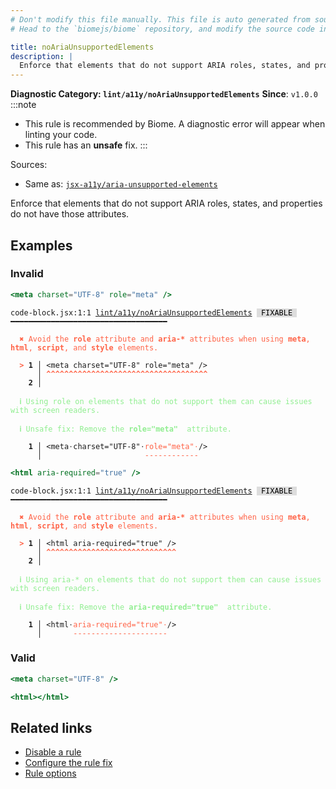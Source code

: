 ```yaml
---
# Don't modify this file manually. This file is auto generated from source, and you will lose your changes next time the website is built.
# Head to the `biomejs/biome` repository, and modify the source code in there.

title: noAriaUnsupportedElements
description: |
  Enforce that elements that do not support ARIA roles, states, and properties do not have those attributes.
---
```


**Diagnostic Category: `lint/a11y/noAriaUnsupportedElements`**
<Tabs>
<TabItem label="JSX and TSX" icon="seti:javascript">
**Since**: `v1.0.0`
:::note
- This rule is recommended by Biome. A diagnostic error will appear when linting your code.
- This rule has an **unsafe** fix.
:::

Sources: 
- Same as: <a href="https://github.com/jsx-eslint/eslint-plugin-jsx-a11y/blob/main/docs/rules/aria-unsupported-elements.md" target="_blank"><code>jsx-a11y/aria-unsupported-elements</code></a>

Enforce that elements that do not support ARIA roles, states, and properties do not have those attributes.

## Examples

### Invalid

```jsx
<meta charset="UTF-8" role="meta" />
```

<pre class="language-text"><code class="language-text">code-block.jsx:1:1 <a href="https://biomejs.dev/linter/rules/no-aria-unsupported-elements">lint/a11y/noAriaUnsupportedElements</a> <span style="color: #000; background-color: #ddd;"> FIXABLE </span> ━━━━━━━━━━━━━━━━━━━━━━━━━━━━━━━━━━━<br /><br />  <strong><span style="color: Tomato;">✖</span></strong> <span style="color: Tomato;">Avoid the </span><span style="color: Tomato;"><strong>role</strong></span><span style="color: Tomato;"> attribute and </span><span style="color: Tomato;"><strong>aria-&#42;</strong></span><span style="color: Tomato;"> attributes when using </span><span style="color: Tomato;"><strong>meta</strong></span><span style="color: Tomato;">, </span><span style="color: Tomato;"><strong>html</strong></span><span style="color: Tomato;">, </span><span style="color: Tomato;"><strong>script</strong></span><span style="color: Tomato;">, and </span><span style="color: Tomato;"><strong>style</strong></span><span style="color: Tomato;"> elements.</span><br />  <br />  <strong><span style="color: Tomato;">&gt;</span></strong> <strong>1 │ </strong>&lt;meta charset=&quot;UTF-8&quot; role=&quot;meta&quot; /&gt;<br />   <strong>   │ </strong><strong><span style="color: Tomato;">^</span></strong><strong><span style="color: Tomato;">^</span></strong><strong><span style="color: Tomato;">^</span></strong><strong><span style="color: Tomato;">^</span></strong><strong><span style="color: Tomato;">^</span></strong><strong><span style="color: Tomato;">^</span></strong><strong><span style="color: Tomato;">^</span></strong><strong><span style="color: Tomato;">^</span></strong><strong><span style="color: Tomato;">^</span></strong><strong><span style="color: Tomato;">^</span></strong><strong><span style="color: Tomato;">^</span></strong><strong><span style="color: Tomato;">^</span></strong><strong><span style="color: Tomato;">^</span></strong><strong><span style="color: Tomato;">^</span></strong><strong><span style="color: Tomato;">^</span></strong><strong><span style="color: Tomato;">^</span></strong><strong><span style="color: Tomato;">^</span></strong><strong><span style="color: Tomato;">^</span></strong><strong><span style="color: Tomato;">^</span></strong><strong><span style="color: Tomato;">^</span></strong><strong><span style="color: Tomato;">^</span></strong><strong><span style="color: Tomato;">^</span></strong><strong><span style="color: Tomato;">^</span></strong><strong><span style="color: Tomato;">^</span></strong><strong><span style="color: Tomato;">^</span></strong><strong><span style="color: Tomato;">^</span></strong><strong><span style="color: Tomato;">^</span></strong><strong><span style="color: Tomato;">^</span></strong><strong><span style="color: Tomato;">^</span></strong><strong><span style="color: Tomato;">^</span></strong><strong><span style="color: Tomato;">^</span></strong><strong><span style="color: Tomato;">^</span></strong><strong><span style="color: Tomato;">^</span></strong><strong><span style="color: Tomato;">^</span></strong><strong><span style="color: Tomato;">^</span></strong><strong><span style="color: Tomato;">^</span></strong><br />    <strong>2 │ </strong><br />  <br />  <strong><span style="color: lightgreen;">ℹ</span></strong> <span style="color: lightgreen;">Using role on elements that do not support them can cause issues with screen readers.</span><br />  <br />  <strong><span style="color: lightgreen;">ℹ</span></strong> <span style="color: lightgreen;">Unsafe fix</span><span style="color: lightgreen;">: </span><span style="color: lightgreen;">Remove the </span><span style="color: lightgreen;"><strong>role=&quot;meta&quot; </strong></span><span style="color: lightgreen;"> attribute.</span><br />  <br />  <strong>  1 │ </strong>&lt;meta<span style="opacity: 0.8;">·</span>charset=&quot;UTF-8&quot;<span style="opacity: 0.8;">·</span><span style="color: Tomato;">r</span><span style="color: Tomato;">o</span><span style="color: Tomato;">l</span><span style="color: Tomato;">e</span><span style="color: Tomato;">=</span><span style="color: Tomato;">&quot;</span><span style="color: Tomato;">m</span><span style="color: Tomato;">e</span><span style="color: Tomato;">t</span><span style="color: Tomato;">a</span><span style="color: Tomato;">&quot;</span><span style="opacity: 0.8;"><span style="color: Tomato;">·</span></span>/&gt;<br />  <strong>    │ </strong>                      <span style="color: Tomato;">-</span><span style="color: Tomato;">-</span><span style="color: Tomato;">-</span><span style="color: Tomato;">-</span><span style="color: Tomato;">-</span><span style="color: Tomato;">-</span><span style="color: Tomato;">-</span><span style="color: Tomato;">-</span><span style="color: Tomato;">-</span><span style="color: Tomato;">-</span><span style="color: Tomato;">-</span><span style="color: Tomato;">-</span>  <br /></code></pre>

```jsx
<html aria-required="true" />
```

<pre class="language-text"><code class="language-text">code-block.jsx:1:1 <a href="https://biomejs.dev/linter/rules/no-aria-unsupported-elements">lint/a11y/noAriaUnsupportedElements</a> <span style="color: #000; background-color: #ddd;"> FIXABLE </span> ━━━━━━━━━━━━━━━━━━━━━━━━━━━━━━━━━━━<br /><br />  <strong><span style="color: Tomato;">✖</span></strong> <span style="color: Tomato;">Avoid the </span><span style="color: Tomato;"><strong>role</strong></span><span style="color: Tomato;"> attribute and </span><span style="color: Tomato;"><strong>aria-&#42;</strong></span><span style="color: Tomato;"> attributes when using </span><span style="color: Tomato;"><strong>meta</strong></span><span style="color: Tomato;">, </span><span style="color: Tomato;"><strong>html</strong></span><span style="color: Tomato;">, </span><span style="color: Tomato;"><strong>script</strong></span><span style="color: Tomato;">, and </span><span style="color: Tomato;"><strong>style</strong></span><span style="color: Tomato;"> elements.</span><br />  <br />  <strong><span style="color: Tomato;">&gt;</span></strong> <strong>1 │ </strong>&lt;html aria-required=&quot;true&quot; /&gt;<br />   <strong>   │ </strong><strong><span style="color: Tomato;">^</span></strong><strong><span style="color: Tomato;">^</span></strong><strong><span style="color: Tomato;">^</span></strong><strong><span style="color: Tomato;">^</span></strong><strong><span style="color: Tomato;">^</span></strong><strong><span style="color: Tomato;">^</span></strong><strong><span style="color: Tomato;">^</span></strong><strong><span style="color: Tomato;">^</span></strong><strong><span style="color: Tomato;">^</span></strong><strong><span style="color: Tomato;">^</span></strong><strong><span style="color: Tomato;">^</span></strong><strong><span style="color: Tomato;">^</span></strong><strong><span style="color: Tomato;">^</span></strong><strong><span style="color: Tomato;">^</span></strong><strong><span style="color: Tomato;">^</span></strong><strong><span style="color: Tomato;">^</span></strong><strong><span style="color: Tomato;">^</span></strong><strong><span style="color: Tomato;">^</span></strong><strong><span style="color: Tomato;">^</span></strong><strong><span style="color: Tomato;">^</span></strong><strong><span style="color: Tomato;">^</span></strong><strong><span style="color: Tomato;">^</span></strong><strong><span style="color: Tomato;">^</span></strong><strong><span style="color: Tomato;">^</span></strong><strong><span style="color: Tomato;">^</span></strong><strong><span style="color: Tomato;">^</span></strong><strong><span style="color: Tomato;">^</span></strong><strong><span style="color: Tomato;">^</span></strong><strong><span style="color: Tomato;">^</span></strong><br />    <strong>2 │ </strong><br />  <br />  <strong><span style="color: lightgreen;">ℹ</span></strong> <span style="color: lightgreen;">Using aria-&#42; on elements that do not support them can cause issues with screen readers.</span><br />  <br />  <strong><span style="color: lightgreen;">ℹ</span></strong> <span style="color: lightgreen;">Unsafe fix</span><span style="color: lightgreen;">: </span><span style="color: lightgreen;">Remove the </span><span style="color: lightgreen;"><strong>aria-required=&quot;true&quot; </strong></span><span style="color: lightgreen;"> attribute.</span><br />  <br />  <strong>  1 │ </strong>&lt;html<span style="opacity: 0.8;">·</span><span style="color: Tomato;">a</span><span style="color: Tomato;">r</span><span style="color: Tomato;">i</span><span style="color: Tomato;">a</span><span style="color: Tomato;">-</span><span style="color: Tomato;">r</span><span style="color: Tomato;">e</span><span style="color: Tomato;">q</span><span style="color: Tomato;">u</span><span style="color: Tomato;">i</span><span style="color: Tomato;">r</span><span style="color: Tomato;">e</span><span style="color: Tomato;">d</span><span style="color: Tomato;">=</span><span style="color: Tomato;">&quot;</span><span style="color: Tomato;">t</span><span style="color: Tomato;">r</span><span style="color: Tomato;">u</span><span style="color: Tomato;">e</span><span style="color: Tomato;">&quot;</span><span style="opacity: 0.8;"><span style="color: Tomato;">·</span></span>/&gt;<br />  <strong>    │ </strong>      <span style="color: Tomato;">-</span><span style="color: Tomato;">-</span><span style="color: Tomato;">-</span><span style="color: Tomato;">-</span><span style="color: Tomato;">-</span><span style="color: Tomato;">-</span><span style="color: Tomato;">-</span><span style="color: Tomato;">-</span><span style="color: Tomato;">-</span><span style="color: Tomato;">-</span><span style="color: Tomato;">-</span><span style="color: Tomato;">-</span><span style="color: Tomato;">-</span><span style="color: Tomato;">-</span><span style="color: Tomato;">-</span><span style="color: Tomato;">-</span><span style="color: Tomato;">-</span><span style="color: Tomato;">-</span><span style="color: Tomato;">-</span><span style="color: Tomato;">-</span><span style="color: Tomato;">-</span>  <br /></code></pre>

### Valid

```jsx
<meta charset="UTF-8" />
```

```jsx
<html></html>
```

## Related links

- [Disable a rule](/linter/#disable-a-lint-rule)
- [Configure the rule fix](/linter#configure-the-rule-fix)
- [Rule options](/linter/#rule-options)

</TabItem>
</Tabs>

